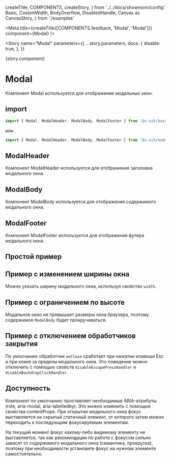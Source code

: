   createTitle,
  COMPONENTS,
  createStory,
} from '../../docs/showroom/config'
  Basic,
  CustomWidth,
  BodyOverflow,
  DisabledHandle,
  Canvas as CanvasStory,
} from './examples'


<Meta
  title={createTitle([COMPONENTS.feedback, 'Modal', 'Modal'])}
  component={Modal}
/>

<Story
  name="Modal"
  parameters={{
    ...story.parameters,
    docs: {
      disable: true,
    },
  }}
>
  {story.component}
</Story>

# Modal

Компонент Modal используется для отображения модальных окон.

## import

```ts
import { Modal, ModalHeader, ModalBody, ModalFooter } from '@v-uik/base'
```

или

```ts
import { Modal, ModalHeader, ModalBody, ModalFooter } from '@v-uik/modal'
```

## ModalHeader

Компонент ModalHeader используется для отображения заголовка модального окна.

## ModalBody

Компонент ModalBody используется для отображения содержимого модального окна.

## ModalFooter

Компонент ModalFooter используется для отображения футера модального окна.

## Простой пример

<Canvas withSource="none">
  <Basic />
</Canvas>

<Source language="tsx" code={RawBasic} />

## Пример с изменением ширины окна

Можно указать ширину модального окна, используя свойство `width`.

<Canvas withSource="none">
  <CustomWidth />
</Canvas>

<Source language="tsx" code={RawCustomWidth} />

## Пример с ограничением по высоте

Модальное окно не превышает размеры окна браузера, поэтому содержимое `ModalBody` будет прокручиваться.

<Canvas withSource="none">
  <BodyOverflow />
</Canvas>

<Source language="tsx" code={RawBodyOverflow} />

## Пример с отключением обработчиков закрытия

По умолчанию обработчик `onClose` сработает при нажатии клавиши Esc и при клике за пределы модального окна.
Это поведение можно отключить с помощью свойств `disableEscapePressHandler` и `disableBackdropClickHandler`.

<Canvas withSource="none">
  <DisabledHandle />
</Canvas>

<Source language="tsx" code={RawDisabledHandle} />

## Доступность

Компонент по умолчанию проставляет необходимые ARIA-атрибуты (role, aria-modal, aria-labelledby).
Это можно изменить с помощью свойства contentProps. При открытии модального окна фокус выставляется на скрытый статичный
элемент, от которого затем можно переходить к последующим фокусируемым элементам.

На текущий момент фокус какому-либо видимому элементу не выставляется, так как рекомендации по работе с фокусом
сильно зависят от содержимого модального окна (семантика, прокрутка), поэтому при необходимости установите фокус на нужном
элементе самостоятельно.
